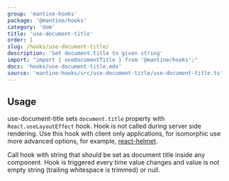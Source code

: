 ```yaml
---
group: 'mantine-hooks'
package: '@mantine/hooks'
category: 'dom'
title: 'use-document-title'
order: 1
slug: /hooks/use-document-title/
description: 'Set document.title to given string'
import: "import { useDocumentTitle } from '@mantine/hooks';"
docs: 'hooks/use-document-title.mdx'
source: 'mantine-hooks/src/use-document-title/use-document-title.ts'
---
```



## Usage

use-document-title sets `document.title` property with `React.useLayoutEffect` hook. Hook is not called during server side rendering.
Use this hook with client only applications, for isomorphic use more advanced options, for example, [react-helmet](https://github.com/nfl/react-helmet).

Call hook with string that should be set as document title inside any component.
Hook is triggered every time value changes and value is not empty string (trailing whitespace is trimmed) or null.

<UseDocumentTitleDemo />
